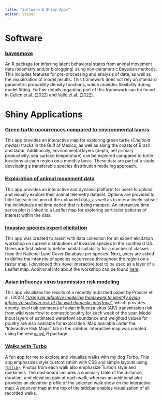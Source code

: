 ```yaml
---
title: "Software & Shiny Apps"
editor: visual
---
```


# Software

### [bayesmove](https://joshcullen.github.io/bayesmove/)

An R package for inferring latent behavioral states from animal movement data (telemetry and/or biologging) using non-parametric Bayesian methods. This includes features for pre-processing and analysis of data, as well as the visualization of model results. This framework does not rely on standard parametric probability density functions, which provides flexibility during model fitting. Further details regarding part of this framework can be found in [Cullen et al. (2022)](https://doi.org/10.1111/2041-210X.13745) and [Valle et al. (2022)](https://doi.org/10.1002/eap.2524).

# Shiny Applications

### [Green turtle occurrences compared to environmental layers](https://joshcullen.shinyapps.io/green_turtle_tracks/)

This app provides an interactive map for exploring green turtle (*Chelonia mydas*) tracks in the Gulf of Mexico, as well as along the coasts of Brazil and Qatar. Additionally, environmental layers (depth, net primary productivity, sea surface temperature) can be explored compared to turtle locations at each region on a monthly basis. These data are part of a study developing a transferable species distribution modeling approach.

### [Exploration of animal movement data](https://joshcullen.shinyapps.io/segmentation_of_NSD/)

This app provides an interactive and dynamic platform for users to upload and visually explore their animal telemetry dataset. Options are provided to filter by each column of the uploaded data, as well as to interactively subset the individuals and time period that is being mapped. An interactive time series plot is linked to a Leaflet map for exploring particular patterns of interest within the data.

### [Invasive species expert elicitation](https://joshcullen.shinyapps.io/invasive_expert_elicitation/)

This app was created to assist with data collection for an expert elicitation workshop on current distributions of invasive species in the southeast US. Users are first asked to define habitat suitability for a number of classes from the National Land Cover Database per species. Next, users are asked to define the intensity of species occurrence throughout the region on a raster map. I developed this novel interactive tool to be used as a layer of a Leaflet map. Additional info about the workshop can be found [here](https://joshcullen.github.io/invasive_spp_expert_elicitation/).

### [Avian influenza virus tranmission risk modeling](https://eesc.usgs.gov/aiv/indexus.html)

This app visualizes the results of a recently published paper by Prosser et al. (2024) ["*Using an adaptive modeling framework to identify avian influenza spillover risk at the wild‐domestic interface*"](https://doi.org/10.1038/s41598-024-64912-w), which provides county-level risk estimates of avian influenza virus (AIV) transmission risk from wild waterfowl to domestic poultry for each week of the year. Model input layers of estimated waterfowl abundance and weighted values for poultry are also available for exploration. Map available under the "Interactive Risk Maps" tab in the sidebar. Interactive map was created using the new [`mapgl`](https://walker-data.com/mapgl/) R package.

### [Walks with Turbo](https://joshcullen.shinyapps.io/walkingwithturbo/)

A fun app for me to explore and visualize walks with my dog Turbo. This app emphasizes style customization with CSS and simple layouts using [`{bslib}`](https://rstudio.github.io/bslib/). Photos from each walk also emphasize Turbo's style and quirkiness. The dashboard includes a summary table of the distance, duration, and elevation gain of each walk, whereas an additional plot provides an elevation profile of the selected walk show on the interactive map. A popover map at the top of the sidebar enables visualization of all recorded walks.
